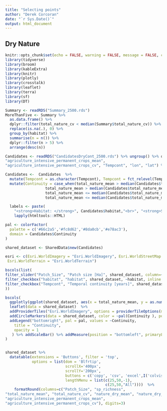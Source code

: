 ```yaml
---
title: "Selecting points"
author: "Derek Corcoran"
date: "`r Sys.Date()`"
output: html_document
---
```


## Dry Nature

```r
knitr::opts_chunk$set(echo = FALSE, warning = FALSE, message = FALSE, cache = FALSE, tidy = TRUE, tidy.opts = list(width.cutoff = 50))
library(tidyverse)
library(broom)
library(kableExtra)
library(knitr)
library(plotly)
library(crosstalk)
library(leaflet)
library(terra)
library(sf)
library(DT)
```


```r
Summary <- readRDS("Summary_2500.rds")
MoreThanFive <- Summary %>%
  as.data.frame() %>%
  dplyr::filter(total_nature_cv < median(Summary$total_nature_cv)) %>% 
  replace(is.na(.), 0) %>%
  group_by(habitat) %>%
  summarise(n = n()) %>%
  dplyr::filter(n > 5) %>%
  arrange(desc(n)) 

Candidates <- readRDS("CandidatesDryCont_2500.rds") %>% ungroup() %>% dplyr::filter(habitat %in% MoreThanFive$habitat) %>% dplyr::select("akt_id", "year", "habitat", "Patch_Size", "sp_richness","total_nature_mean", "total_nature_cv", "nature_dry_mean", "nature_dry_cv", "lake_mean", "lake_cv","forest_mean", "forest_cv", "agriculture_intensive_temporary_crops_mean", "agriculture_intensive_temporary_crops_cv", 
"agriculture_intensive_permanent_crops_mean",
"agriculture_intensive_permanent_crops_cv", "Tempcont", "lon", "lat") %>% drop_na()

Candidates <-  Candidates  %>% 
  mutate(Tempcont = as.character(Tempcont), Tempcont = fct_relevel(Tempcont, "6", "12", "18", "28")) %>% 
  mutate(Continuity = case_when(total_nature_mean > median(Candidates$total_nature_mean) & Tempcont %in% c("18", "28") ~ "High spatial/high temporal",
                  total_nature_mean > median(Candidates$total_nature_mean) & Tempcont %in% c("6", "12") ~ "High spatial/low temporal", 
                  total_nature_mean <= median(Candidates$total_nature_mean) & Tempcont %in% c("6", "12") ~ "Low spatial/low temporal",
                  total_nature_mean <= median(Candidates$total_nature_mean) & Tempcont %in% c("18", "28") ~ "Low spatial/high temporal"))
```


```r

  labels <- paste(
    "<strong>Habitat: </strong>", Candidates$habitat,"<br>", "<strong>Species richness: </strong>", Candidates$sp_richness,"<br>", "<strong>Patch size: </strong>", Candidates$Patch_Size,"<br>", "<strong>Temporal continuity: </strong>", Candidates$Tempcont,"<br>") %>%
    lapply(htmltools::HTML)

pal <- colorFactor(
  palette = c('#66c2a5','#fc8d62','#8da0cb','#e78ac3'),
  domain = Candidates$Continuity
)

shared_dataset <- SharedData$new(Candidates)

esri <- c(Esri.WorldImagery = "Esri.WorldImagery", Esri.WorldStreetMap = "Esri.WorldStreetMap", Esri.WorldTopoMap = "Esri.WorldTopoMap", 
 Esri.WorldTerrain = "Esri.WorldTerrain")
```

```r
bscols(list(
filter_slider("Patch_Size", "Patch size [Ha]", shared_dataset, column=~Patch_Size, step=10, width=250, max = (round(ceiling(max(Candidates$Patch_Size)), -1) + 10), min = 0),
filter_checkbox("habitat", "habitat", shared_dataset, ~habitat, inline = TRUE),
filter_checkbox("Tempcont", "Temporal continuity [years]", shared_dataset, ~Tempcont, inline = T)
))

bscols(
  ggplotly(ggplot(shared_dataset, aes(x = total_nature_mean, y = as.numeric(Tempcont))) + geom_point(aes(color = habitat)) + theme_bw() + labs(x = "Mean proportin dry nature", y = "Temporal continuity in years")),
  leaflet(data = shared_dataset)  %>% 
  addProviderTiles("Esri.WorldImagery", options = providerTileOptions(minZoom = 1, maxZoom = 100))  %>% 
  addCircleMarkers(data = shared_dataset, color = ~pal(Continuity ), popup = ~labels, label = ~labels) %>% 
  addLegend("bottomright", pal = pal, values = ~Continuity,
    title = "Continuity",
    opacity = 1
   ) %>% addScaleBar() %>% addMeasure(position = "bottomleft", primaryLengthUnit = "meters", primaryAreaUnit = "hectares")
)


shared_dataset %>%
  datatable(extensions = 'Buttons', filter = 'top', 
            options = list(dom = 'Blfrtip',
                           scrollX='400px',
                           scrollY='200px',
                           buttons = c('copy', 'csv', 'excel',I('colvis')),
                           lengthMenu = list(c(25,50,-1),
                                             c(25,50,"All"))))  %>%
    formatRound(columns=c("Patch_Size", "sp_richness", 
"total_nature_mean", "total_nature_cv", "nature_dry_mean", "nature_dry_cv", "lake_mean", "lake_cv","forest_mean", "forest_cv", "agriculture_intensive_temporary_crops_mean", "agriculture_intensive_temporary_crops_cv", 
"agriculture_intensive_permanent_crops_mean",
"agriculture_intensive_permanent_crops_cv"), digits=3)
```

